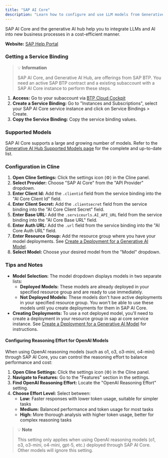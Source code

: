 ```yaml
---
title: "SAP AI Core"
description: "Learn how to configure and use LLM models from Generative AI Hub in SAP AI Core with Cline."
---
```


SAP AI Core and the generative AI hub help you to integrate LLMs and AI into new business processes in a cost-efficient manner.

**Website:** [SAP Help Portal](https://help.sap.com/docs/sap-ai-core/sap-ai-core-service-guide/what-is-sap-ai-core)

### Getting a Service Binding

> 💡 **Information**
>
> SAP AI Core, and Generative AI Hub, are offerings from SAP BTP.
> You need an active SAP BTP contract and a existing subaccount with a SAP AI Core instance to perform these steps.

1. **Access:** Go to your subaccount via [BTP Cloud Cockpit](cockpit.btp.cloud.sap/cockpit)
2. **Create a Service Binding:** Go to "Instances and Subscriptions", select your SAP AI Core service instance and click on Service Bindings > Create.
3. **Copy the Service Binding:** Copy the service binding values.

### Supported Models

SAP AI Core supports a large and growing number of models.
Refer to the [Generative AI Hub Supported Models page](https://me.sap.com/notes/3437766) for the complete and up-to-date list.

### Configuration in Cline

1.  **Open Cline Settings:** Click the settings icon (⚙️) in the Cline panel.
2.  **Select Provider:** Choose "SAP AI Core" from the "API Provider" dropdown.
3.  **Enter Client Id:** Add the `.clientid` field from the service binding into the "AI Core Client Id" field.
4.  **Enter Client Secret:** Add the `.clientsecret` field from the service binding into the "AI Core Client Secret" field.
5.  **Enter Base URL:** Add the `.serviceurls.AI_API_URL` field from the service binding into the "AI Core Base URL" field.
6.  **Enter Auth URL:** Add the `.url` field from the service binding into the "AI Core Auth URL" field.
7.  **Enter Resource Group:** Add the resource group where you have your model deployments. See [Create a Deployment for a Generative AI Model](https://help.sap.com/docs/sap-ai-core/sap-ai-core-service-guide/create-deployment-for-generative-ai-model-in-sap-ai-core).
8.  **Select Model:** Choose your desired model from the "Model" dropdown.

### Tips and Notes

-   **Model Selection:** The model dropdown displays models in two separate lists:
    -   **Deployed Models:** These models are already deployed in your specified resource group and are ready to use immediately.
    -   **Not Deployed Models:** These models don't have active deployments in your specified resource group. You won't be able to use these models until you create deployments for them in SAP AI Core.
-   **Creating Deployments:** To use a not deployed model, you'll need to create a deployment in your resource group in sap ai core service instance. See [Create a Deployment for a Generative AI Model](https://help.sap.com/docs/sap-ai-core/sap-ai-core-service-guide/create-deployment-for-generative-ai-model-in-sap-ai-core) for instructions.

#### Configuring Reasoning Effort for OpenAI Models

When using OpenAI reasoning models (such as o1, o3, o3-mini, o4-mini) through SAP AI Core, you can control the reasoning effort to balance performance and cost:

1. **Open Cline Settings:** Click the settings icon (⚙️) in the Cline panel.
2. **Navigate to Features:** Go to the "Features" section in the settings.
3. **Find OpenAI Reasoning Effort:** Locate the "OpenAI Reasoning Effort" setting.
4. **Choose Effort Level:** Select between:
   - **Low:** Faster responses with lower token usage, suitable for simpler tasks
   - **Medium:** Balanced performance and token usage for most tasks
   - **High:** More thorough analysis with higher token usage, better for complex reasoning tasks

> 💡 **Note**
>
> This setting only applies when using OpenAI reasoning models (o1, o3, o3-mini, o4-mini, gpt-5, etc.) deployed through SAP AI Core. Other models will ignore this setting.
